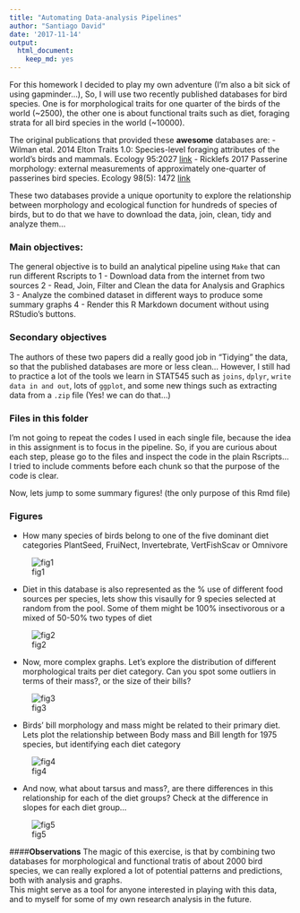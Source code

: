 ```yaml
---
title: "Automating Data-analysis Pipelines"
author: "Santiago David"
date: '2017-11-14'
output: 
  html_document:
    keep_md: yes
---
```


For this homework I decided to play my own adventure (I'm also a bit sick of using gapminder...), So, I will use two recently published databases for bird species. One is for morphological traits for one quarter of the birds of the world (~2500), the other one is about functional traits such as diet, foraging strata for all bird species in the world (~10000).

The original publications that provided these **awesome** databases are:
- Wilman etal. 2014 Elton Traits 1.0: Species-level foraging attributes of the world's birds and mammals. Ecology 95:2027 [link](http://onlinelibrary.wiley.com/doi/10.1890/13-1917.1/abstract)
- Ricklefs 2017 Passerine morphology: external measurements of approximately one-quarter of passerines bird species. Ecology 98(5): 1472 [link](http://onlinelibrary.wiley.com/doi/10.1002/ecy.1783/suppinfo) 

These two databases provide a unique oportunity to explore the relationship between morphology and ecological function for hundreds of species of birds, but to do that we have to download the data, join, clean, tidy and analyze them...

### **Main objectives**: 
The general objective is to build an analytical pipeline using `Make` that can run different Rscripts to 
1 - Download data from the internet from two sources
2 - Read, Join, Filter and Clean the data for Analysis and Graphics
3 - Analyze the combined dataset in different ways to produce some summary graphs
4 - Render this R Markdown document without using RStudio's buttons.

### **Secondary objectives**
The authors of these two papers did a really good job in "Tidying" the data, so that the published databases are more or less clean... However, I still had to practice a lot of the tools we learn in STAT545 such as `joins`, `dplyr`, `write data in and out`, lots of `ggplot`, and some new things such as extracting data from a `.zip` file (Yes! we can do that...)

### Files in this folder

I'm not going to repeat the codes I used in each single file, because the idea in this assignment is to focus in the pipeline. So, if you are curious about each step, please go to the files and inspect the code in the plain Rscripts... I tried to include comments before each chunk so that the purpose of the code is clear.

Now, lets jump to some summary figures! (the only purpose of this Rmd file)

### Figures

- How many species of birds belong to one of the five dominant diet categories PlantSeed,  FruiNect, Invertebrate, VertFishScav or Omnivore

![fig1](fig1_spbydiet.png)

- Diet in this database is also represented as the % use of different food sources per species, lets show this visaully for 9 species selected at random from the pool. Some of them might be 100% insectivorous or a mixed of 50-50% two types of diet

![fig2](fig2_sample_diet_use.png)

- Now, more complex graphs. Let's explore the distribution of different morphological traits per diet category. Can you spot some outliers in terms of their mass?, or the size of their bills?

![fig3](fig3_trait_distribution_per_diet.png)

-  Birds' bill morphology and mass might be related to their primary diet. Lets plot the relationship between Body mass and Bill length for 1975 species, but identifying each diet category

![fig4](fig4_bill_mass.png)

- And now, what about tarsus and mass?, are there differences in this relationship for each of the diet groups? Check at the difference in slopes for each diet group...

![fig5](fig5_tarsus_mass.png)

####**Observations**
The magic of this exercise, is that by combining two databases for morphological and functional tratis of about 2000 bird species, we can really explored a lot of potential patterns and predictions, both with analysis and graphs.  
This might serve as a tool for anyone interested in playing with this data, and to myself for some of my own research analysis in the future.

